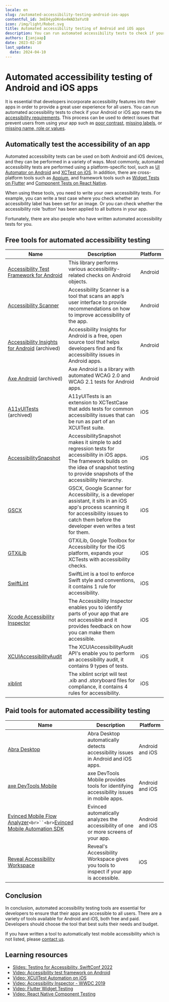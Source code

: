 ```yaml
---
locale: en
slug: /automated-accessibility-testing-android-ios-apps
contentful_id: 3mEO4ypDKn6x4WAD3aYutB
icon: /img/light/Robot.svg
title: Automated accessibility testing of Android and iOS apps
description: You can run automated accessibility tests to check if your Android or iOS app meets accessibility requirements. This article lists tools to automatically test the accessibility of your app.
authors: [janjaap]
date: 2023-02-10
last_update:
  date: 2024-04-10
---
```


# Automated accessibility testing of Android and iOS apps

It is essential that developers incorporate accessibility features into their apps in order to provide a great user experience for all users. You can run automated accessibility tests to check if your Android or iOS app meets the [accessibility requirements](/en/guidelines). This process can be used to detect issues that prevent users from using your app such as [poor contrast](/en/guidelines/wcag/success-criterion-1-4-11), [missing labels](/en/guidelines/wcag/success-criterion-1-1-1), or [missing name, role or values](/en/guidelines/wcag/success-criterion-4-1-2).

## Automatically test the accessibility of an app

Automated accessibility tests can be used on both Android and iOS devices, and they can be performed in a variety of ways. Most commonly, automated accessibility tests are performed using a platform-specific tool, such as [UI Automator on Android](https://developer.android.com/training/testing/other-components/ui-automator) and [XCTest on iOS](https://developer.apple.com/documentation/xctest). In addition, there are cross-platform tools such as [Appium](https://appium.io/), and framework tools such as [Widget Tests on Flutter](https://docs.flutter.dev/testing#widget-tests) and [Component Tests on React Native](https://reactnative.dev/docs/testing-overview#component-tests).

When using these tools, you need to write your own accessibility tests. For example, you can write a test case where you check whether an accessibility label has been set for an image. Or you can check whether the accessibility role ‘button’ has been applied to all buttons in your app.

Fortunately, there are also people who have written automated accessibility tests for you.

## Free tools for automated accessibility testing

| Name | Description | Platform |
| --- | --- | --- |
| [Accessibility Test Framework for Android](https://github.com/google/Accessibility-Test-Framework-for-Android) | This library performs various accessibility-related checks on Android objects. | Android |
| [Accessibility Scanner](https://play.google.com/store/apps/details?id=com.google.android.apps.accessibility.auditor) | Accessibility Scanner is a tool that scans an app’s user interface to provide recommendations on how to improve accessibility of the app. | Android |
| [Accessibility Insights for Android](https://accessibilityinsights.io/docs/android/reference/releases/) (archived) | Accessibility Insights for Android is a free, open source tool that helps developers find and fix accessibility issues in Android apps. | Android |
| [Axe Android](https://github.com/dequelabs/axe-android) (archived) | Axe Android is a library with automated WCAG 2.0 and WCAG 2.1 tests for Android apps. | Android |
| [A11yUITests](https://github.com/rwapp/A11yUITests) (archived) | A11yUITests is an extension to XCTestCase that adds tests for common accessibility issues that can be run as part of an XCUITest suite. | iOS |
| [AccessibilitySnapshot](https://github.com/cashapp/AccessibilitySnapshot) | AccessibilitySnapshot makes it simple to add regression tests for accessibility in iOS apps. The framework builds on the idea of snapshot testing to provide snapshots of the accessibility hierarchy. | iOS |
| [GSCX](https://github.com/google/GSCXScanner) | GSCX, Google Scanner for Accessibility, is a developer assistant, it sits in an iOS app's process scanning it for accessibility issues to catch them before the developer even writes a test for them. | iOS |
| [GTXiLib](https://github.com/google/GTXiLib) | GTXiLib, Google Toolbox for Accessibility for the iOS platform, expands your XCTests with accessibility checks. | iOS |
| [SwiftLint](https://github.com/realm/SwiftLint) | SwiftLint is a tool to enforce Swift style and conventions, it contains 1 rule for accessibility. | iOS |
| [Xcode Accessibility Inspector](https://developer.apple.com/videos/play/wwdc2019/257/) | The Accessibility Inspector enables you to identify parts of your app that are not accessible and it provides feedback on how you can make them accessible. | iOS |
| [XCUIAccessibilityAudit](https://developer.apple.com/videos/play/wwdc2023/10035/) | The XCUIAccessibilityAudit API's enable you to perform an accessibility audit, it contains 9 types of tests. | iOS |
| [xiblint](https://github.com/lyft/xiblint) | The xiblint script will test .xib and .storyboard files for compliance, it contains 4 rules for accessibility. | iOS |

## Paid tools for automated accessibility testing

| Name | Description | Platform |
| --- | --- | --- |
| [Abra Desktop](https://abra.ai/products/desktop) | Abra Desktop automatically detects accessibility issues in Android and iOS apps. | Android and iOS |
| [axe DevTools Mobile](https://www.deque.com/axe/devtools/mobile-accessibility/) | axe DevTools Mobile provides tools for identifying accessibility issues in mobile apps. | Android and iOS |
| [Evinced Mobile Flow Analyzer](https://www.evinced.com/products/flow-analyzer-for-mobile)`<br>``<br>`[Evinced Mobile Automation SDK](https://www.evinced.com/products/auto-test-sdks) | Evinced automatically analyzes the accessibility of one or more screens of your app. | Android and iOS |
| [Reveal Accessibility Workspace](https://revealapp.com/news/introducing-the-accessibility-workspace/) | Reveal's Accessibility Workspace gives you tools to inspect if your app is accessible. | iOS |

## Conclusion

In conclusion, automated accessibility testing tools are essential for developers to ensure that their apps are accessible to all users. There are a variety of tools available for Android and iOS, both free and paid. Developers should choose the tool that best suits their needs and budget.

If you have written a tool to automatically test mobile accessibility which is not listed, please [contact us](/en/about).

## Learning resources

- [Slides: Testing for Accessibility, SwiftConf 2022](https://speakerdeck.com/robinkanatzar/testing-for-accessibility-swiftconf-2022)
- [Video: Accessibility test framework on Android](https://www.youtube.com/watch?v=DLN2s16HwcE)
- [Video: XCUITest Automation on iOS](https://www.youtube.com/watch?v=BzI2jZk035A) 
- [Video: Accessibility Inspector - WWDC 2019](https://developer.apple.com/videos/play/wwdc2019/257/)
- [Video: Flutter Widget Testing](https://www.youtube.com/watch?v=pgMI5nmAem0)
- [Video: React Native Component Testing](https://www.youtube.com/watch?v=VuNPrFH9H0E)

